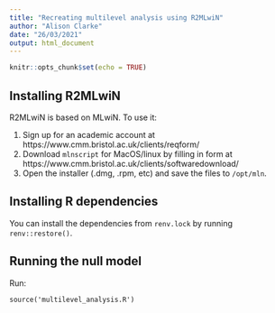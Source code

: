 ```yaml
---
title: "Recreating multilevel analysis using R2MLwiN"
author: "Alison Clarke"
date: "26/03/2021"
output: html_document
---
```


```r
knitr::opts_chunk$set(echo = TRUE)
```

## Installing R2MLwiN

R2MLwiN is based on MLwiN. To use it:

 1. Sign up for an academic account at https://www.cmm.bristol.ac.uk/clients/reqform/
 2. Download `mlnscript` for MacOS/linux by filling in form at https://www.cmm.bristol.ac.uk/clients/softwaredownload/
 3. Open the installer (.dmg, .rpm, etc) and save the files to `/opt/mln`.
 
## Installing R dependencies

You can install the dependencies from `renv.lock` by running `renv::restore()`.

## Running the null model

Run:

```
source('multilevel_analysis.R')
```

